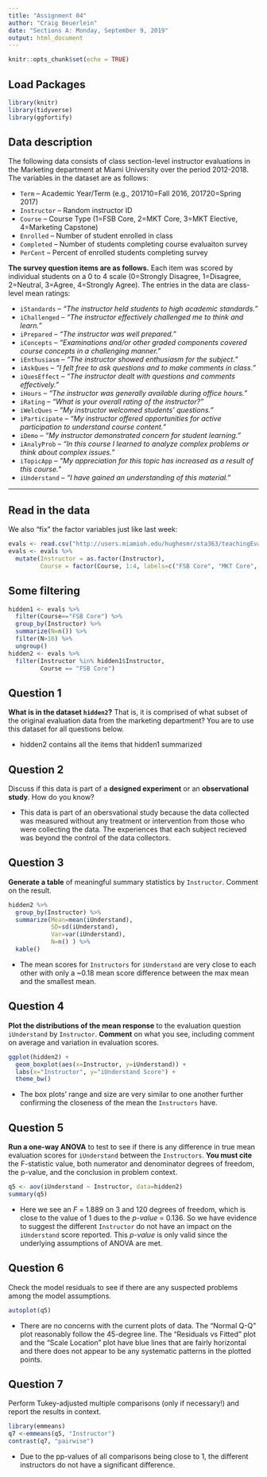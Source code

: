 ```yaml
---
title: "Assignment 04"
author: "Craig Beuerlein"
date: "Sections A: Monday, September 9, 2019"
output: html_document
---
```


```r
knitr::opts_chunk$set(echo = TRUE)
```

## Load Packages

```r
library(knitr)
library(tidyverse)
library(ggfortify)
```

## Data description 

The following data consists of class section-level instructor evaluations in the Marketing department at Miami University over the period 2012-2018. The variables in the dataset are as follows:

* `Term`	-- Academic Year/Term (e.g., 201710=Fall 2016, 201720=Spring 2017)
* `Instructor`	-- Random instructor ID
* `Course`	-- Course Type (1=FSB Core, 2=MKT Core, 3=MKT Elective, 4=Marketing Capstone)
* `Enrolled`	-- Number of student enrolled in class
* `Completed`	-- Number of students completing course evaluaiton survey
* `PerCent`	-- Percent of enrolled students completing survey

**The survey question items are as follows.**  Each item was scored by individual students on a 0 to 4 scale (0=Strongly Disagree, 1=Disagree, 2=Neutral, 3=Agree, 4=Strongly Agree).  The entries in the data are class-level mean ratings:

* `iStandards` -- *"The instructor held students to high academic standards."*  
* `iChallenged`	-- *"The instructor effectively challenged me to think and learn."*  
* `iPrepared`	-- *"The instructor was well prepared."*  
* `iConcepts`	-- *"Examinations and/or other graded components covered course concepts in a challenging manner."*  
* `iEnthusiasm`	-- *"The instructor showed enthusiasm for the subject."*  
* `iAskQues`	-- *"I felt free to ask questions and to make comments in class."*  
* `iQuesEffect`	-- *"The instructor dealt with questions and comments effectively."*  
* `iHours`	-- *"The instructor was generally available during office hours."*  
* `iRating`	-- *"What is your overall rating of the instructor?"*  
* `iWelcQues`	-- *"My instructor welcomed students' questions."*  
* `iParticipate` -- *"My instructor offered opportunities for active participation to understand course content."*  
* `iDemo`	-- *"My instructor demonstrated concern for student learning."*  
* `iAnalyProb`	-- *"In this course I learned to analyze complex problems or think about complex issues."*  
* `iTopicApp`	-- *"My appreciation for this topic has increased as a result of this course."*  
* `iUnderstand`	-- *"I have gained an understanding of this material."*  

-----

## Read in the data

We also "fix" the factor variables just like last week:

```r
evals <- read.csv("http://users.miamioh.edu/hughesmr/sta363/teachingEvals.csv")
evals <- evals %>% 
  mutate(Instructor = as.factor(Instructor),
         Course = factor(Course, 1:4, labels=c("FSB Core", "MKT Core", "MKT Elective", "MKT Capstone")))
```

## Some filtering

```r
hidden1 <- evals %>%
  filter(Course=="FSB Core") %>% 
  group_by(Instructor) %>% 
  summarize(N=n()) %>% 
  filter(N>16) %>% 
  ungroup()
hidden2 <- evals %>%
  filter(Instructor %in% hidden1$Instructor,
         Course == "FSB Core")
```

## Question 1

**What is in the dataset `hidden2`?**  That is, it is comprised of what subset of the original evaluation data from the marketing department? You are to use this dataset for all questions below.

* hidden2 contains all the items that hidden1 summarized


## Question 2

Discuss if this data is part of a **designed experiment** or an **observational study**.  How do you know?

* This data is part of an obersvational study because the data collected was measured without any treatment or intervention from those who were collecting the data. The experiences that each subject recieved was beyond the control of the data collectors. 


## Question 3

**Generate a table** of meaningful summary statistics by `Instructor`.  Comment on the result.

```r
hidden2 %>% 
  group_by(Instructor) %>% 
  summarize(Mean=mean(iUnderstand), 
            SD=sd(iUnderstand),
            Var=var(iUnderstand), 
            N=n() ) %>% 
  kable()
```

* The mean scores for `Instructors` for `iUnderstand` are very close to each other with only a ~0.18 mean score difference between the max mean and the smallest mean.


## Question 4
**Plot the distributions of the mean response** to the evaluation question `iUnderstand` by `Instructor`.  **Comment** on what you see, including comment on average and variation in evaluation scores.

```r
ggplot(hidden2) + 
  geom_boxplot(aes(x=Instructor, y=iUnderstand)) +
  labs(x="Instructor", y="iUnderstand Score") + 
  theme_bw()
```

* The box plots' range and size are very similar to one another further confirming the closeness of the mean the `Instructors` have. 


## Question 5

**Run a one-way ANOVA** to test to see if there is any difference in true mean evaluation scores for `iUnderstand` between the `Instructors`.  **You must cite** the F-statistic value, both numerator and denominator degrees of freedom, the p-value, and the conclusion in problem context.

```r
q5 <- aov(iUnderstand ~ Instructor, data=hidden2)
summary(q5)
```

* Here we see an *F* = 1.889 on 3 and 120 degrees of freedom, which is close to the value of 1 dues to the *p-value* = 0.136. So we have evidence to suggest the different `Instructor` do not have an impact on the `iUnderstand` score reported. This *p-value* is only valid since the underlying assumptions of ANOVA are met.  


## Question 6

Check the model residuals to see if there are any suspected problems among the model assumptions.

```r
autoplot(q5)
```

* There are no concerns with the current plots of data. The "Normal Q-Q" plot reasonably follow the 45-degree line. The "Residuals vs Fitted" plot and the "Scale Location" plot have blue lines that are fairly horizontal and there does not appear to be any systematic patterns in the plotted points.


## Question 7

Perform Tukey-adjusted multiple comparisons (only if necessary!) and report the results in context.

```r
library(emmeans)
q7 <-emmeans(q5, "Instructor")
contrast(q7, "pairwise")
```

* Due to the pp-values of all comparisons being close to 1, the different instructors do not have a significant difference.

